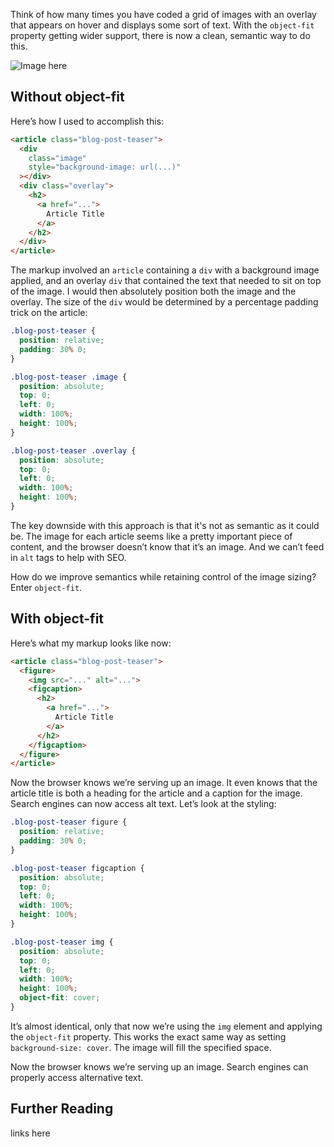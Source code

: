 Think of how many times you have coded a grid of images with an overlay that appears on hover and displays some sort of text. With the `object-fit` property getting wider support, there is now a clean, semantic way to do this.

![Image here](https://placehold.co/1600x800)

## Without object-fit

Here’s how I used to accomplish this:

```html
<article class="blog-post-teaser">
  <div
    class="image"
    style="background-image: url(...)"
  ></div>
  <div class="overlay">
    <h2>
      <a href="...">
        Article Title
      </a>
    </h2>
  </div>
</article>
```

The markup involved an `article` containing a `div` with a background image applied, and an overlay `div` that contained the text that needed to sit on top of the image. I would then absolutely position both the image and the overlay. The size of the `div` would be determined by a percentage padding trick on the article:


```css
.blog-post-teaser {
  position: relative;
  padding: 30% 0;
}

.blog-post-teaser .image {
  position: absolute;
  top: 0;
  left: 0;
  width: 100%;
  height: 100%;
}

.blog-post-teaser .overlay {
  position: absolute;
  top: 0;
  left: 0;
  width: 100%;
  height: 100%;
}
```

The key downside with this approach is that it's not as semantic as it could be. The image for each article seems like a pretty important piece of content, and the browser doesn’t know that it’s an image. And we can’t feed in `alt` tags to help with SEO.

How do we improve semantics while retaining control of the image sizing? Enter `object-fit`.

## With object-fit

Here’s what my markup looks like now:

```html
<article class="blog-post-teaser">
  <figure>
    <img src="..." alt="...">
    <figcaption>
      <h2>
        <a href="...">
          Article Title
        </a>
      </h2>
    </figcaption>
  </figure>
</article>
```

Now the browser knows we’re serving up an image. It even knows that the article title is both a heading for the article and a caption for the image. Search engines can now access alt text. Let’s look at the styling:

```css
.blog-post-teaser figure {
  position: relative;
  padding: 30% 0;
}

.blog-post-teaser figcaption {
  position: absolute;
  top: 0;
  left: 0;
  width: 100%;
  height: 100%;
}

.blog-post-teaser img {
  position: absolute;
  top: 0;
  left: 0;
  width: 100%;
  height: 100%;
  object-fit: cover;
}
```

It’s almost identical, only that now we’re using the `img` element and applying the `object-fit` property. This works the exact same way as setting `background-size: cover`. The image will fill the specified space.

Now the browser knows we’re serving up an image. Search engines can properly access alternative text.

## Further Reading

links here